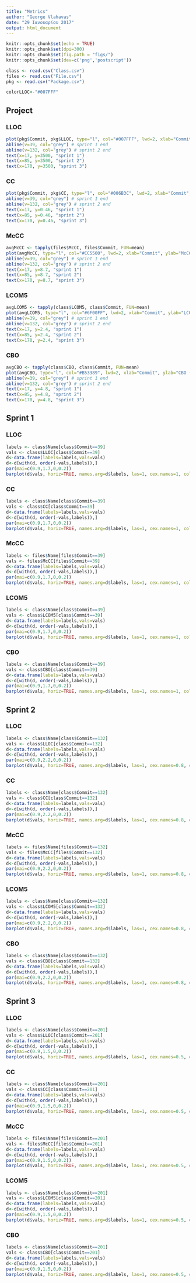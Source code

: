 ```yaml
---
title: "Metrics"
author: "George Vlahavas"
date: "29 Ιανουαρίου 2017"
output: html_document
---
```


```r
knitr::opts_chunk$set(echo = TRUE)
knitr::opts_chunk$set(dpi=300)
knitr::opts_chunk$set(fig.path = "figs/")
knitr::opts_chunk$set(dev=c('png','postscript'))

class <- read.csv("Class.csv")
files <- read.csv("File.csv")
pkg <- read.csv("Package.csv")

colorLLOC<-"#007FFF"

```

## Project

### LLOC

```r
plot(pkg$Commit, pkg$LLOC, type="l", col="#007FFF", lwd=2, xlab="Commit", ylab="LLOC (total)")
abline(v=39, col="grey") # sprint 1 end
abline(v=132, col="grey") # sprint 2 end
text(x=17, y=3500, "sprint 1")
text(x=85, y=3500, "sprint 2")
text(x=170, y=3500, "sprint 3")
```

### CC

```r
plot(pkg$Commit, pkg$CC, type="l", col="#006B3C", lwd=2, xlab="Commit", ylab="CC")
abline(v=39, col="grey") # sprint 1 end
abline(v=132, col="grey") # sprint 2 end
text(x=17, y=0.46, "sprint 1")
text(x=85, y=0.46, "sprint 2")
text(x=170, y=0.46, "sprint 3")
```

### McCC

```r
avgMcCC <- tapply(files$McCC, files$Commit, FUN=mean)
plot(avgMcCC, type="l", col="#CC5500", lwd=2, xlab="Commit", ylab="McCC (average)", ylim=c(0.8,9))
abline(v=39, col="grey") # sprint 1 end
abline(v=132, col="grey") # sprint 2 end
text(x=17, y=8.7, "sprint 1")
text(x=85, y=8.7, "sprint 2")
text(x=170, y=8.7, "sprint 3")
```

### LCOM5

```r
avgLCOM5 <- tapply(class$LCOM5, class$Commit, FUN=mean)
plot(avgLCOM5, type="l", col="#6F00FF", lwd=2, xlab="Commit", ylab="LCOM5 (average)", ylim=c(0,2.5))
abline(v=39, col="grey") # sprint 1 end
abline(v=132, col="grey") # sprint 2 end
text(x=17, y=2.4, "sprint 1")
text(x=85, y=2.4, "sprint 2")
text(x=170, y=2.4, "sprint 3")
```

### CBO

```r
avgCBO <- tapply(class$CBO, class$Commit, FUN=mean)
plot(avgCBO, type="l", col="#B53389", lwd=2, xlab="Commit", ylab="CBO (average)", ylim=c(0,5))
abline(v=39, col="grey") # sprint 1 end
abline(v=132, col="grey") # sprint 2 end
text(x=17, y=4.8, "sprint 1")
text(x=85, y=4.8, "sprint 2")
text(x=170, y=4.8, "sprint 3")
```

## Sprint 1

### LLOC

```r
labels <- class$Name[class$Commit==39]
vals <- class$LLOC[class$Commit==39]
d<-data.frame(labels=labels,vals=vals)
d<-d[with(d, order(-vals,labels)),]
par(mai=c(0.9,1.7,0,0.2))
barplot(d$vals, horiz=TRUE, names.arg=d$labels, las=1, cex.names=1, col=c("#9BC4E2"), xlab="LLOC")
```

### CC

```r
labels <- class$Name[class$Commit==39]
vals <- class$CC[class$Commit==39]
d<-data.frame(labels=labels,vals=vals)
d<-d[with(d, order(-vals,labels)),]
par(mai=c(0.9,1.7,0,0.2))
barplot(d$vals, horiz=TRUE, names.arg=d$labels, las=1, cex.names=1, col=c("#8FBC8F"), xlab="CC")
```

### McCC

```r
labels <- files$Name[files$Commit==39]
vals <- files$McCC[files$Commit==39]
d<-data.frame(labels=labels,vals=vals)
d<-d[with(d, order(-vals,labels)),]
par(mai=c(0.9,1.7,0,0.2))
barplot(d$vals, horiz=TRUE, names.arg=d$labels, las=1, cex.names=1, col=c("#E3A857"), xlab="McCC")
```

### LCOM5

```r
labels <- class$Name[class$Commit==39]
vals <- class$LCOM5[class$Commit==39]
d<-data.frame(labels=labels,vals=vals)
d<-d[with(d, order(-vals,labels)),]
par(mai=c(0.9,1.7,0,0.2))
barplot(d$vals, horiz=TRUE, names.arg=d$labels, las=1, cex.names=1, col=c("#967BB6"), xlab="LCOM5")
```

### CBO

```r
labels <- class$Name[class$Commit==39]
vals <- class$CBO[class$Commit==39]
d<-data.frame(labels=labels,vals=vals)
d<-d[with(d, order(-vals,labels)),]
par(mai=c(0.9,1.7,0,0.2))
barplot(d$vals, horiz=TRUE, names.arg=d$labels, las=1, cex.names=1, col=c("#FFC1CC"), xlab="CBO")
```

## Sprint 2

### LLOC

```r
labels <- class$Name[class$Commit==132]
vals <- class$LLOC[class$Commit==132]
d<-data.frame(labels=labels,vals=vals)
d<-d[with(d, order(-vals,labels)),]
par(mai=c(0.9,2.2,0,0.2))
barplot(d$vals, horiz=TRUE, names.arg=d$labels, las=1, cex.names=0.8, col=c("#9BC4E2"), xlab="LLOC")
```

### CC

```r
labels <- class$Name[class$Commit==132]
vals <- class$CC[class$Commit==132]
d<-data.frame(labels=labels,vals=vals)
d<-d[with(d, order(-vals,labels)),]
par(mai=c(0.9,2.2,0,0.2))
barplot(d$vals, horiz=TRUE, names.arg=d$labels, las=1, cex.names=0.8, col=c("#8FBC8F"), xlab="CC")
```

### McCC

```r
labels <- files$Name[files$Commit==132]
vals <- files$McCC[files$Commit==132]
d<-data.frame(labels=labels,vals=vals)
d<-d[with(d, order(-vals,labels)),]
par(mai=c(0.9,2.2,0,0.2))
barplot(d$vals, horiz=TRUE, names.arg=d$labels, las=1, cex.names=0.8, col=c("#E3A857"), xlab="McCC")
```

### LCOM5

```r
labels <- class$Name[class$Commit==132]
vals <- class$LCOM5[class$Commit==132]
d<-data.frame(labels=labels,vals=vals)
d<-d[with(d, order(-vals,labels)),]
par(mai=c(0.9,2.2,0,0.2))
barplot(d$vals, horiz=TRUE, names.arg=d$labels, las=1, cex.names=0.8, col=c("#967BB6"), xlab="LCOM5")
```

### CBO

```r
labels <- class$Name[class$Commit==132]
vals <- class$CBO[class$Commit==132]
d<-data.frame(labels=labels,vals=vals)
d<-d[with(d, order(-vals,labels)),]
par(mai=c(0.9,2.2,0,0.2))
barplot(d$vals, horiz=TRUE, names.arg=d$labels, las=1, cex.names=0.8, col=c("#FFC1CC"), xlab="CBO")
```

## Sprint 3

### LLOC

```r
labels <- class$Name[class$Commit==201]
vals <- class$LLOC[class$Commit==201]
d<-data.frame(labels=labels,vals=vals)
d<-d[with(d, order(-vals,labels)),]
par(mai=c(0.9,1.5,0,0.2))
barplot(d$vals, horiz=TRUE, names.arg=d$labels, las=1, cex.names=0.5, col=c("#9BC4E2"), xlab="LLOC")
```

### CC

```r
labels <- class$Name[class$Commit==201]
vals <- class$CC[class$Commit==201]
d<-data.frame(labels=labels,vals=vals)
d<-d[with(d, order(-vals,labels)),]
par(mai=c(0.9,1.5,0,0.2))
barplot(d$vals, horiz=TRUE, names.arg=d$labels, las=1, cex.names=0.5, col=c("#8FBC8F"), xlab="CC")
```

### McCC

```r
labels <- files$Name[files$Commit==201]
vals <- files$McCC[files$Commit==201]
d<-data.frame(labels=labels,vals=vals)
d<-d[with(d, order(-vals,labels)),]
par(mai=c(0.9,1.5,0,0.2))
barplot(d$vals, horiz=TRUE, names.arg=d$labels, las=1, cex.names=0.5, col=c("#E3A857"), xlab="McCC")
```

### LCOM5

```r
labels <- class$Name[class$Commit==201]
vals <- class$LCOM5[class$Commit==201]
d<-data.frame(labels=labels,vals=vals)
d<-d[with(d, order(-vals,labels)),]
par(mai=c(0.9,1.5,0,0.2))
barplot(d$vals, horiz=TRUE, names.arg=d$labels, las=1, cex.names=0.5, col=c("#967BB6"), xlab="LCOM5")
```

### CBO

```r
labels <- class$Name[class$Commit==201]
vals <- class$CBO[class$Commit==201]
d<-data.frame(labels=labels,vals=vals)
d<-d[with(d, order(-vals,labels)),]
par(mai=c(0.9,1.5,0,0.2))
barplot(d$vals, horiz=TRUE, names.arg=d$labels, las=1, cex.names=0.5, col=c("#FFC1CC"), xlab="CBO")
```